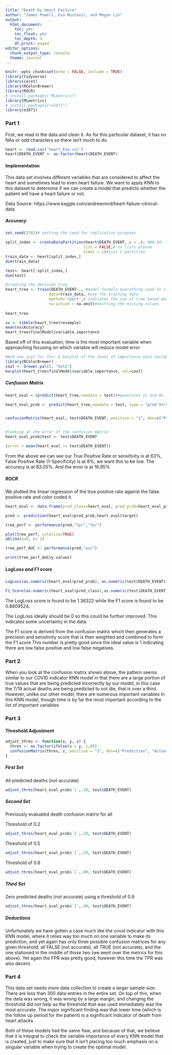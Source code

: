 ```yaml
---
title: "Death by Heart Failure"
author: "James Powell, Eva Mustavic, and Megan Lin"
output: 
  html_document:
    toc: yes
    toc_float: yes
    toc_depth: 3
    df_print: paged
editor_options:
  chunk_output_type: console
  theme: journal
---
```


```r
knitr::opts_chunk$set(echo = FALSE, include = TRUE)
library(tidyverse)
library(caret)
library(RColorBrewer)
library(ROCR)
# install.packages("MLmetrics")
library(MLmetrics)
# install.packages("e1071")
library(e1071)
```

### Part 1 
First, we read in the data and clean it. As for this particular dataset, it has no NAs or odd characters so there isn't much to do.
```r
heart <- read.csv('heart_Eva.csv')
heart$DEATH_EVENT <- as.factor(heart$DEATH_EVENT)

```

#### Implementation {.tabset}

This data set involves different variables that are considered to affect the heart and sometimes lead to even heart failure. We want to apply KNN to this dataset to determine if we can create a model that predicts whether the patient will have a heart failure or not. 

Data Source: https://www.kaggle.com/andrewmvd/heart-failure-clinical-data

##### Accuracy
```r
set.seed(2702)# setting the seed for replication purposes

split_index <- createDataPartition(heart$DEATH_EVENT, p = .8, #80-20: train-test
                                  list = FALSE,# no lists please
                                  times = 1)#just 1 partition
train_data <- heart[split_index,]
dim(train_data)

test<- heart[-split_index,]
dim(test)

#creating the decision tree
heart_tree <- train(DEATH_EVENT~., #model formula everything used to classify outcome
                   data=train_data, #use the training data
                   method='rpart',# indicates the use of tree based model
                   na.action = na.omit)#omitting the missing values
                   
heart_tree

xx <- tibble(heart_tree$resample)
mean(xx$Accuracy)
heart_tree$finalModel$variable.importance
```

Based off of this evaluation, time is the most important variable when approaching focusing on which variable will reduce model error
```r
#And now just for fun! A barplot of the level of importance each variable plays
library(RColorBrewer)
coul <- brewer.pal(5, "Set2")
barplot(heart_tree$finalModel$variable.importance, col=coul)
```

##### Confusion Matrix
```r
heart_eval <-(predict(heart_tree,newdata = test))#generates 1s and 0s

heart_eval_prob <- predict(heart_tree,newdata = test, type = "prob")#this gives us the predicted prob, we will need these later for the fairness evaluation


confusionMatrix(heart_eval, test$DEATH_EVENT, positive = "1", dnn=c("Prediction", "Actual"), mode = "sens_spec")


#looking at the error of the confusion matrix
heart_eval_prob$test <- test$DEATH_EVENT

(error = mean(heart_eval != test$DEATH_EVENT))

```
From the above we can see our True Positive Rate or sensitivity is at 63%, False Positive Rate (1-Specificity) is at 8%, we want this to be low.
The accuracy is at 83.05%. And the error is at 16.95%

##### ROCR
We plotted the linear regression of the true positive rate against the false positive rate and color coded it.
```r
heart_eval <- data.frame(pred_class=heart_eval, pred_prob=heart_eval_prob$`1`,target=as.numeric(test$DEATH_EVENT))

pred <- prediction(heart_eval$pred_prob,heart_eval$target)

tree_perf <- performance(pred,"tpr","fpr")

plot(tree_perf, colorize=TRUE)
abline(a=0, b= 1)

tree_perf_AUC <- performance(pred,"auc")

print(tree_perf_AUC@y.values)
```

##### LogLoss and F1 score
```r
LogLoss(as.numeric(heart_eval$pred_prob), as.numeric(test$DEATH_EVENT))

F1_Score(as.numeric(heart_eval$pred_class),as.numeric(test$DEATH_EVENT))
```
The LogLoss score is found to be 1.36322 while the F1 score is found to be 0.8809524. 

The LogLoss ideally should be 0 so this could be further improved. This indicates some uncertainty in the data.

The F1 score is derived from the confusion matrix which then generates a precision and sensitivity score that is then weighted and combined to form the F1 score This number is pretty good since the ideal value is 1 indicating there are low false positive and low false negatives. 


### Part 2

When you look at the confusion matrix shown above, the pattern seems similar to our COVID indicator KNN model in that there are a large portion of true values that are being predicted incorrectly by our model, in this case the 7/19 actual deaths are being predicted to not die, that is over a third. However, unlike our other model, there are numerous important variables in this KNN model, though time is by far the most important according to the list of important variables


### Part 3

#### Threshold Adjustment {.tabset}
```r
adjust_thres <- function(x, y, z) {
  thres <- as.factor(ifelse(x > y, 1,0))
  confusionMatrix(thres, z, positive = "1", dnn=c("Prediction", "Actual"), mode = "everything")
}
```

##### First Set
All predicted deaths (not accurate)
```r
adjust_thres(heart_eval_prob$`1`,.10, test$DEATH_EVENT)
```

##### Second Set
Previously evaluated death confusion matrix for all

Threshold of 0.2
```r
adjust_thres(heart_eval_prob$`1`,.20, test$DEATH_EVENT)
```

Threshold of 0.5
```r
adjust_thres(heart_eval_prob$`1`,.50, test$DEATH_EVENT)
```

Threshold of 0.8
```r
adjust_thres(heart_eval_prob$`1`,.80, test$DEATH_EVENT)
```

##### Third Set
Zero predicted deaths (not accurate) using a threshold of 0.9
```r
adjust_thres(heart_eval_prob$`1`,.90, test$DEATH_EVENT)
```

##### Deductions
Unfortunately we have gotten a case much like the covid indicator with this KNN model, where it relies way too much on one variable to make its prediction, and yet again has only three possible confusion matrices for any given threshold: all FALSE (not accurate), all TRUE (not accurate), and the one stationed in the middle of those two (we went over the metrics for this above). Yet again the FPR was pretty good, however this time the TPR was also decent.

### Part 4 

This data set needs more data collection to create a larger sample size. There are less than 300 data entries in the entire set. On top of this, when the data was wrong, it was wrong by a large margin, and changing the threshold did not help as the threshold that was used immediately was the most accurate. The major significant finding was that lower time (which is the follow up period for the patient) is a significant indicator of death from heart attacks. 

Both of these models had the same flaw, and because of that, we believe that it is integral to check the variable importance of every KNN model that is created, just to make sure that it isn't placing too much emphasis on a singular variable when trying to create the optimal model.
